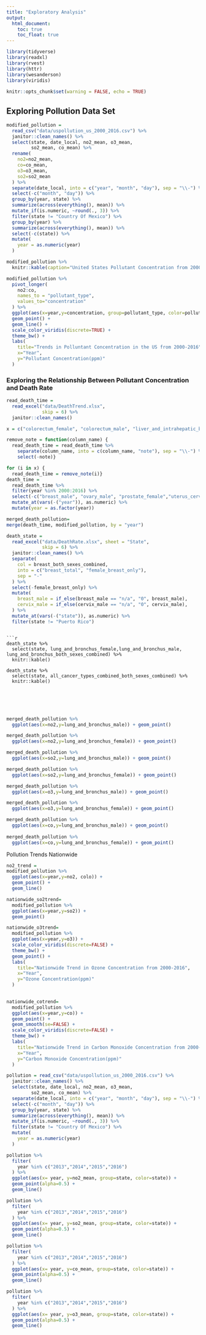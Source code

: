 ```yaml
---
title: "Exploratory Analysis"
output: 
  html_document:
    toc: true
    toc_float: true
---
```


```r
library(tidyverse)
library(readxl)
library(rvest)
library(httr)
library(wesanderson)
library(viridis)
        
knitr::opts_chunk$set(warning = FALSE, echo = TRUE)
```

## Exploring Pollution Data Set

```r
modified_pollution =
  read_csv("data/uspollution_us_2000_2016.csv") %>% 
  janitor::clean_names() %>%
  select(state, date_local, no2_mean, o3_mean, 
         so2_mean, co_mean) %>%
  rename(
    no2=no2_mean,
    co=co_mean,
    o3=o3_mean,
    so2=so2_mean
  ) %>% 
  separate(date_local, into = c("year", "month", "day"), sep = "\\-") %>%
  select(-c("month", "day")) %>%
  group_by(year, state) %>%
  summarize(across(everything(), mean)) %>%
  mutate_if(is.numeric, ~round(., 3)) %>%
  filter(state != "Country Of Mexico") %>%
  group_by(year) %>%
  summarize(across(everything(), mean)) %>%
  select(-c(state)) %>% 
  mutate(
    year = as.numeric(year)
  )

modified_pollution %>% 
  knitr::kable(caption="United States Pollutant Concentration from 2000-2016")
```

```r
modified_pollution %>% 
  pivot_longer(
    no2:co,
    names_to = "pollutant_type",
    values_to="concentration"
  ) %>% 
  ggplot(aes(x=year,y=concentration, group=pollutant_type, color=pollutant_type)) +
  geom_point() +
  geom_line() +
  scale_color_viridis(discrete=TRUE) +
  theme_bw() +
  labs(
    title="Trends in Polluntant Concentration in the US from 2000-2016",
    x="Year",
    y="Pollutant Concentration(ppm)"
  ) 
```


### Exploring the Relationship Between Pollutant Concentration and Death Rate 
  
```r
read_death_time =
  read_excel("data/DeathTrend.xlsx", 
             skip = 6) %>%
  janitor::clean_names()

x = c("colorectum_female", "colorectum_male", "liver_and_intrahepatic_bile_duct_female", "liver_and_intrahepatic_bile_duct_male", "lung_and_bronchus_female", "lung_and_bronchus_male", "ovary_female", "uterus_cervix_and_corpus_combined_female")

remove_note = function(column_name) {
  read_death_time = read_death_time %>% 
    separate(column_name, into = c(column_name, "note"), sep = "\\-") %>% 
    select(-note)}

for (i in x) {
  read_death_time = remove_note(i)} 
death_time =
  read_death_time %>%
  filter(year %in% 2000:2016) %>%
  select(-c("breast_male", "ovary_male", "prostate_female","uterus_cervix_and_corpus_combined_male")) %>%
  mutate_at(vars(-("year")), as.numeric) %>%
  mutate(year = as.factor(year))
```
  

```r
merged_death_pollution=
merge(death_time, modified_pollution, by = "year") 
```

  
  
  
  

```r
death_state =
  read_excel("data/DeathRate.xlsx", sheet = "State", 
             skip = 6) %>%
  janitor::clean_names() %>% 
  separate(
    col = breast_both_sexes_combined,
    into = c("breast_total", "female_breast_only"),
    sep = "-"
  ) %>% 
  select(-female_breast_only) %>%
  mutate(
    breast_male = if_else(breast_male == "n/a", "0", breast_male),
    cervix_male = if_else(cervix_male == "n/a", "0", cervix_male),
  ) %>%
  mutate_at(vars(-("state")), as.numeric) %>%
  filter(state != "Puerto Rico")
```

```

```r

death_state %>%  
  select(state, lung_and_bronchus_female,lung_and_bronchus_male, lung_and_bronchus_both_sexes_combined) %>% 
  knitr::kable()

death_state %>%  
  select(state, all_cancer_types_combined_both_sexes_combined) %>% 
  knitr::kable()



  
  
```



  


```r
merged_death_pollution %>% 
  ggplot(aes(x=no2,y=lung_and_bronchus_male)) + geom_point()

merged_death_pollution %>% 
  ggplot(aes(x=no2,y=lung_and_bronchus_female)) + geom_point()

merged_death_pollution %>% 
  ggplot(aes(x=so2,y=lung_and_bronchus_male)) + geom_point()

merged_death_pollution %>% 
  ggplot(aes(x=so2,y=lung_and_bronchus_female)) + geom_point()

```

```r
merged_death_pollution %>% 
  ggplot(aes(x=o3,y=lung_and_bronchus_male)) + geom_point()

merged_death_pollution %>% 
  ggplot(aes(x=o3,y=lung_and_bronchus_female)) + geom_point()

merged_death_pollution %>% 
  ggplot(aes(x=co,y=lung_and_bronchus_male)) + geom_point()
  
merged_death_pollution %>% 
  ggplot(aes(x=co,y=lung_and_bronchus_female)) + geom_point()
```



Pollution Trends Nationwide

```r
no2_trend = 
modified_pollution %>% 
  ggplot(aes(x=year,y=no2, colo)) +
  geom_point() +
  geom_line()
```
```r
nationwide_so2trend=
  modified_pollution %>% 
  ggplot(aes(x=year,y=so2)) + 
  geom_point() 
```


```r
nationwide_o3trend=
  modified_pollution %>% 
  ggplot(aes(x=year,y=o3)) +
  scale_color_viridis(discrete=FALSE) +
  theme_bw() +
  geom_point() +
  labs(
    title="Nationwide Trend in Ozone Concentration from 2000-2016",
    x="Year",
    y="Ozone Concentration(ppm)"
  )
 

```

```r
nationwide_cotrend=
  modified_pollution %>% 
  ggplot(aes(x=year,y=co)) + 
  geom_point() +
  geom_smooth(se=FALSE) +
  scale_color_viridis(discrete=FALSE) +
  theme_bw() +
  labs(
    title="Nationwide Trend in Carbon Monoxide Concentration from 2000-2016",
    x="Year",
    y="Carbon Monoxide Concentration(ppm)"
  )


```


```r
pollution = read_csv("data/uspollution_us_2000_2016.csv") %>% 
  janitor::clean_names() %>%
  select(state, date_local, no2_mean, o3_mean, 
         so2_mean, co_mean) %>%
  separate(date_local, into = c("year", "month", "day"), sep = "\\-") %>%
  select(-c("month", "day")) %>%
  group_by(year, state) %>%
  summarize(across(everything(), mean)) %>%
  mutate_if(is.numeric, ~round(., 3)) %>%
  filter(state != "Country Of Mexico") %>% 
  mutate(
    year = as.numeric(year)
  )

```

```r

pollution %>% 
  filter(
    year %in% c("2013","2014","2015","2016")
  ) %>% 
  ggplot(aes(x= year, y=no2_mean, group=state, color=state)) +
  geom_point(alpha=0.5) +
  geom_line()

```

```r
pollution %>% 
  filter(
    year %in% c("2013","2014","2015","2016")
  ) %>% 
  ggplot(aes(x= year, y=so2_mean, group=state, color=state)) +
  geom_point(alpha=0.5) +
  geom_line()
```



```r
pollution %>% 
  filter(
    year %in% c("2013","2014","2015","2016")
  ) %>% 
  ggplot(aes(x= year, y=co_mean, group=state, color=state)) +
  geom_point(alpha=0.5) +
  geom_line()
```


```r
pollution %>% 
  filter(
    year %in% c("2013","2014","2015","2016")
  ) %>% 
  ggplot(aes(x= year, y=o3_mean, group=state, color=state)) +
  geom_point(alpha=0.5) +
  geom_line()
```



